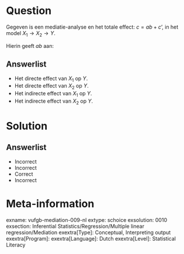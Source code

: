 Question
========

Gegeven is een mediatie-analyse en het totale effect: $c = ab + c’$, in het model $X_{1}\rightarrow X_{2}\rightarrow Y$. 

Hierin geeft $ab$ aan:
  
Answerlist
----------
* Het directe effect van $X_{1}$ op $Y$.
* Het directe effect van $X_{2}$ op $Y$.
* Het indirecte effect van $X_{1}$ op $Y$.
* Het indirecte effect van $X_{2}$ op $Y$.

Solution
========

Answerlist
----------
* Incorrect
* Incorrect
* Correct
* Incorrect

Meta-information
================
exname: vufgb-mediation-009-nl
extype: schoice
exsolution: 0010
exsection: Inferential Statistics/Regression/Multiple linear regression/Mediation
exextra[Type]: Conceptual, Interpreting output
exextra[Program]: 
exextra[Language]: Dutch
exextra[Level]: Statistical Literacy
